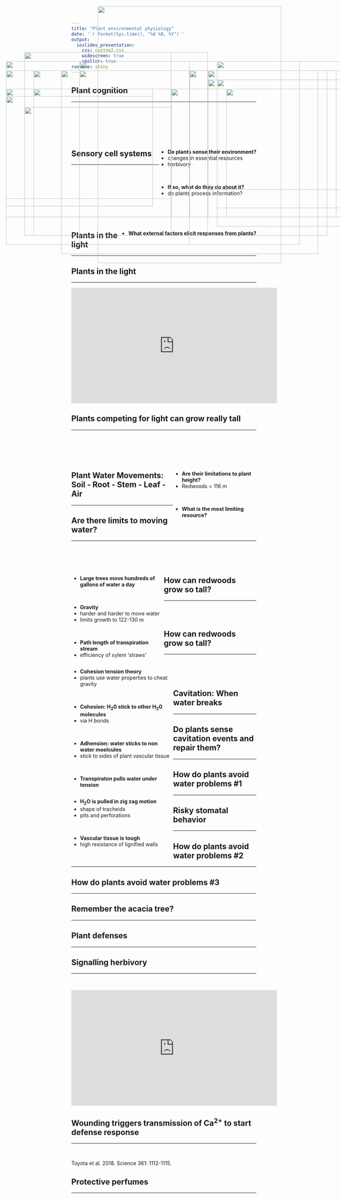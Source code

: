 ```yaml
---
title: "Plant environmental physiology"
date: '`r format(Sys.time(), "%d %B, %Y")`'
output: 
  ioslides_presentation:
    css: custom2.css
    widescreen: true
    smaller: true
runtime: shiny
---
```


## Plant cognition
<hr>
<br/>
<br/>
<br/>
<br/>
<br/>

<div style="float: right; left: 50%;">

* **Do plants sense their environment?**
* changes in essential resources
*  herbivory

<br/>

* **If so, what do they do about it?**
* do plants process information?

</div>

<IMG STYLE="position:absolute; TOP:150px; LEFT:100px; WIDTH:500px; HEIGHT:500px" SRC="images/brains.jpg">

## Sensory cell systems
<hr>
<br/>
<br/>
<br/>
<br/>
<br/>
<br/>
<br/>
<br/>

<IMG STYLE="position:absolute; TOP:150px; LEFT:100px; WIDTH:400px; HEIGHT:500px" SRC="images/signals.jpg">

<div style="float: right; left: 55%;">

* **What external factors elicit responses from plants?**

</div>

## Plants in the light
<hr>

<IMG STYLE="position:absolute; TOP:300px; LEFT:100px; WIDTH:400px; HEIGHT:250px" SRC="images/auxin.png">

<IMG STYLE="position:absolute; TOP:175px; LEFT:625px; WIDTH:400px; HEIGHT:400px" SRC="images/light_exp.png">

## Plants in the light
<hr>

<iframe width="560" height="315" src="https://www.youtube.com/embed/GCRNHdGXTi4" frameborder="0" allow="autoplay; encrypted-media" allowfullscreen></iframe>

## Plants competing for light can grow really tall
<hr>
<br/>
<br/>
<br/>
<br/>

<IMG STYLE="position:absolute; TOP:200px; LEFT:50px; WIDTH:500px; HEIGHT:400px" SRC="images/redwood.jpg">

<div style="float: right; width: 45%;">

* **Are their limitations to plant height?**
* Redwoods = 116 m
      
<br/>

* **What is the most limiting resource?** 

</div> 

## Plant Water Movements: Soil - Root - Stem - Leaf - **Air**
<hr>

<IMG STYLE="position:absolute; TOP:175px; LEFT:50px; WIDTH:500px; HEIGHT:500px" SRC="images/spad_water.jpg">

<IMG STYLE="position:absolute; TOP:250px; LEFT:650px; WIDTH:400px; HEIGHT:350px" SRC="images/stemwater.jpg">

## Are there limits to moving water?
<hr>
<br/>
<br/>
<br/>

<IMG STYLE="position:absolute; TOP:200px; LEFT:600px; WIDTH:500px; HEIGHT:400px" SRC="images/vessels.jpg">

<div style="float: left; width: 50%;">

* **Large trees move hundreds of gallons of water a day**

<br/>

* **Gravity**
* harder and harder to move water
* limits growth to 122-130 m

<br/>

* **Path length of transpiration stream**
* efficiency of xylem 'straws'

</div> 
 
## How can redwoods grow so tall?
<hr>
<br/>
<br/>

<div style="float: left; width: 55%;">

* **Cohesion tension theory**
* plants use water properties to cheat gravity

<br/>

* **Cohesion: H~2~0 stick to other H~2~0 molecules**
* via H bonds

<br/>

* **Adhension: water sticks to non water moelcules**
* stick to sides of plant vascular tissue

<br/>

* **Transpiraton pulls water under tension**
</div> 
 
<IMG STYLE="position:absolute; TOP:225px; LEFT:625px; WIDTH:400px; HEIGHT:400px" SRC="images/water_drop.jpg">

## How can redwoods grow so tall?
<hr>
<br/>
<br/>
<br/>

<div style="float: left; width: 55%;">

* **H~2~O is pulled in zig zag motion**
* shape of tracheids
* pits and perforations

<br/>

* **Vascular tissue is tough**
+ high resistance of lignified walls
</div> 

<IMG STYLE="position:absolute; TOP:225px; LEFT:600px; WIDTH:400px; HEIGHT:300px" SRC="images/vessels_pits.jpg">

##

<IMG STYLE="position:absolute; TOP:25px; LEFT:300px; WIDTH:500px; HEIGHT:700px" SRC="images/heart_attack.png">

## Cavitation: When water breaks 
<hr>

<IMG STYLE="position:absolute; TOP:250px; LEFT:50px; WIDTH:400px; HEIGHT:300px" SRC="images/embolism.jpg">

<IMG STYLE="position:absolute; TOP:250px; LEFT:500px; WIDTH:500px; HEIGHT:350px" SRC="images/embolism2.jpg">
 
## Do plants sense cavitation events and repair them? 
<hr>

<IMG STYLE="position:absolute; TOP:270px; LEFT:50px; WIDTH:400px; HEIGHT:300px" SRC="images/embolism3.jpg">

<IMG STYLE="position:absolute; TOP:200px; LEFT:550px; WIDTH:500px; HEIGHT:400px" SRC="images/studying_caviatation.jpg">

## How do plants avoid water problems #1
<hr>

<IMG STYLE="position:absolute; TOP:200px; LEFT:250px; WIDTH:600px; HEIGHT:400px" SRC="images/closed_stomata.jpg">

## Risky stomatal behavior
<hr>

<IMG STYLE="position:absolute; TOP:175px; LEFT:250px; WIDTH:600px; HEIGHT:500px" SRC="images/gs_vpd.jpg">

## How do plants avoid water problems #2
<hr>

<IMG STYLE="position:absolute; TOP:200px; LEFT:200px; WIDTH:700px; HEIGHT:400px" SRC="images/soil_refilling.png">

## How do plants avoid water problems #3
<hr>

<IMG STYLE="position:absolute; TOP:200px; LEFT:50px; WIDTH:500px; HEIGHT:400px" SRC="images/xylem_art_1.jpg">

<IMG STYLE="position:absolute; TOP:200px; LEFT:550px; WIDTH:400px; HEIGHT:400px" SRC="images/xylem_art2.jpg">

## Remember the acacia tree?
<hr>

<IMG STYLE="position:absolute; TOP:200px; LEFT:200px; WIDTH:700px; HEIGHT:500px" SRC="images/acacia.jpg">

## Plant defenses 
<hr>

<IMG STYLE="position:absolute; TOP:250px; LEFT:125px; WIDTH:800px; HEIGHT:400px" SRC="images/acacia2.png">
 
## Signalling herbivory
<hr>
<br/>

<iframe width="560" height="315" src="https://www.youtube.com/embed/Lzq-wRHCTKc" frameborder="0" allow="autoplay; encrypted-media" allowfullscreen></iframe>

## Wounding triggers transmission of Ca^2+^ to start defense response
<hr>
<br/>

Toyota et al. 2018. Science 361: 1112-1115.

<IMG STYLE="position:absolute; TOP:200px; LEFT:125px; WIDTH:800px; HEIGHT:450px" SRC="images/science_paper.jpg">

## Protective perfumes
<hr>

<IMG STYLE="position:absolute; TOP:175px; LEFT:250px; WIDTH:600px; HEIGHT:500px" SRC="images/protective_perfumes.png">